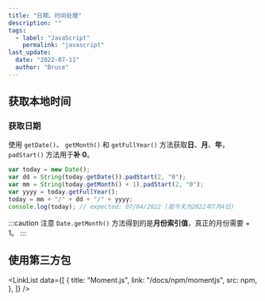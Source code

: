 ```yaml
---
title: "日期、时间处理"
description: ""
tags:
  - label: "JavaScript"
    permalink: "javascript"
last_update:
  date: "2022-07-11"
  author: "Bruce"
---
```



## 获取本地时间

### 获取日期

使用 `getDate()`、 `getMonth()` 和 `getFullYear()` 方法获取**日**、**月**、**年**，`padStart()` 方法用于**补 0**。

```javascript title="JavaScript"
var today = new Date();
var dd = String(today.getDate()).padStart(2, "0");
var mm = String(today.getMonth() + 1).padStart(2, "0");
var yyyy = today.getFullYear();
today = mm + "/" + dd + "/" + yyyy;
console.log(today); // expected: 07/04/2022 (若今天为2022年7月4日)
```

:::caution 注意
`Date.getMonth()` 方法得到的是**月份索引值**，真正的月份需要 + 1。
:::

## 使用第三方包

<LinkList
  data={[
    {
      title: "Moment.js",
      link: "/docs/npm/momentjs",
      src: npm,
    },
  ]}
/>
